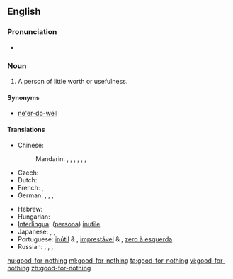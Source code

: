 ==English==

===Pronunciation===
* {{audio|en-us-good-for-nothing.ogg|Audio (US)}}

===Noun===
{{en-noun|sg=[[good]]-[[for]]-[[nothing]]}}

# A person of little worth or usefulness.

====Synonyms====
* [[ne'er-do-well]]

====Translations====
{{trans-top|A person of little worth or usefulness}}
* Chinese:
*: Mandarin: {{t|cmn|一無是處|sc=Hani}},  {{t|cmn|一无是处|tr=yīwúshìchù|sc=Hani}},  {{t|cmn|不稂不莠|tr=bùlángbùyǒu|sc=Hani}},  {{t|cmn|窩囊|sc=Hani}},  {{t|cmn|窝囊|tr=wōnang|sc=Hani}},  {{t|cmn|沒出息|sc=Hani}},  {{t|cmn|没出息|tr=méi chūxi|sc=Hani}}
* Czech: {{t-|cs|budižkničemu|m}}
* Dutch: {{t+|nl|nietsnut|m|f}}
* French: {{t+|fr|bon à rien|m}}, {{t+|fr|vaurien|m}}
* German: {{t|de|Taugenichts|m}},  {{t|de|Nichtsnutz|m}},  {{t|de|Herumtreiber}},  {{t+|de|Tunichtgut|m}}
{{trans-mid}}
* Hebrew: {{t|he|לא יוצלח|m|tr=Lo Yuts'lahh}}
* Hungarian: {{t|hu|semmirekellő}}
* [[Interlingua]]: ([[persona]]) [[inutile]]
* Japanese: {{t|ja|碌でなし|tr=ろくでなし, rokudenashi}},  {{t|ja|仕様の無い|tr=しようのない, shiyō-no nai}},  {{t|ja|下らない|tr=くだらない, kudaranai}}
* Portuguese: [[inútil]] {{m}} & {{f}}, [[imprestável]] {{m}} & {{f}}, [[zero à esquerda]] {{m}}
* Russian: {{t|ru|никчёмный|tr=nikčómnyj}},  {{t+|ru|бесполезный|tr=bespoléznyj}},  {{t|ru|никудышний|tr=nikudýšnij}},  {{t+|ru|бездельник|m|tr=bezdél'nik}}
{{trans-bottom}}

[[hu:good-for-nothing]]
[[ml:good-for-nothing]]
[[ta:good-for-nothing]]
[[vi:good-for-nothing]]
[[zh:good-for-nothing]]